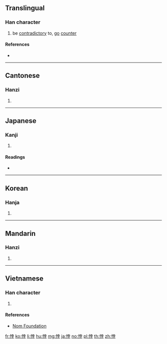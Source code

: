 ==Translingual==

===Han character===
{{Han char|rn=61|rad=心|as=07|sn=10|four=94047|canj=PJBD|ids=⿰忄孛}}

# be [[contradictory]] to, [[go]] [[counter]]

====References====
* {{Han ref|kx=0387.220|dkj=10663|dj=0720.040|hdz=42302.150|uh=6096|ud=24726|bh=AEAF|bd=44719}}

----

==Cantonese==

===Hanzi===
{{yue-hanzi|jyut=[[bui3]], [[bui6]]|y=bui3, bui6}}

# {{defn|lang=yue|sort=心07}}

----

==Japanese==

===Kanji===
{{ja-kanji|grade=|rs=心07}}

# {{defn|lang=ja|sort=心07}}

====Readings====
* {{ja-readings|goon=[[ばい]] (bai), [[ぼち]] (bochi), [[ぼつ]] (botsu)|kanon=[[はい]] (hai), [[ほつ]] (hotsu)|kun=[[もとる]] (motoru)}}

----

==Korean==

===Hanja===
{{ko-hanja|hangeul=[[패]], [[발]]|eumhun=|rv=pae, bal|mr=p'ae, pal|y=phay, pal}}

# {{defn|lang=ko|sort=心07}}

----

==Mandarin==

===Hanzi===
{{cmn-hanzi|pin=[[bèi]] ([[bei4]])|wg=pei<sup>4</sup>}}

# {{defn|lang=cmn|sort=心07}}

----

==Vietnamese==

===Han character===
{{vi-readings|rs=心07|hanviet=bội}}

# {{defn|lang=vi|sort=心07}}

====References====
* [http://nomfoundation.org/common/nom_details.php?codepoint=6096 Nom Foundation]

[[fr:悖]]
[[ko:悖]]
[[li:悖]]
[[hu:悖]]
[[mg:悖]]
[[ja:悖]]
[[no:悖]]
[[pl:悖]]
[[th:悖]]
[[zh:悖]]